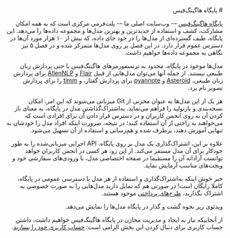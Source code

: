 <div dir="rtl">
# پایگاه هاگینگ‌فیس

[پایگاه هاگینگ‌فیس](https://huggingface.co/) –- وب‌سایت اصلی ما –- پلت‌فرمی مرکزی است که به همه امکان مشارکت، کشف و استفاده از جدیدترین و بهترین مدل‌ها و مجموعه داده‌ها را می‌دهد. این پایگاه، طیف گسترده‌ای از مدل‌ها را در خود جای داده، که بیش از ۱۰ هزار مورد آن‌ها در دسترس عموم قرار دارد. در این فصل بر روی مدل‌ها متمرکز شده و در فصل ۵ نیز نگاهی به مجموعه داده‌ها خواهیم داشت.

مدل‌ها موجود در پایگاه، محدود به ترنسفورمرهای هاگینگ‌فیس یا حتی پردازش زبان طبیعی نیستند. از جمله آنها می‌توان مدل‌هایی از قبیل [Flair](https://github.com/flairNLP/flair) و [AllenNLP](https://github.com/allenai/allennlp) برای پردازش زبان طبیعی، [Asteroid](https://github.com/asteroid-team/asteroid) و [pyannote](https://github.com/pyannote/pyannote-audio) برای پردازش گفتار، و [timm](https://github.com/rwightman/pytorch-image-models) را برای پردازش تصویر نام برد.

هر یک از این مدل‌ها به عنوان مخزنی از Git میزبانی می‌شوند که این امر، امکان نسخه‌بندی و بازتولید را فراهم می‌نماید. به‌اشتراک‌گذاشتن مدل در پایگاه، به معنای باز کردن آن به روی انجمن کاربران و در دسترس قرار دادن آن برای افرادی است که می‌خواهند به راحتی از آن استفاده کنند؛ در نتیجه، ضرورت اینکه افراد مدل را خودشان به تنهایی آموزش دهند، برطرف شده و هم‌رسانی و استفاده از آن تسهیل می‌شود.

علاوه بر این، اشتراک‌گذاری یک مدل بر روی پایگاه، API اجرایی میزبانی‌شده را به طور خودکار برای آن مدل مستقر می‌کند. از این رو، هر کسی در انجمن کاربران خواهد توانست آزادانه آن را مستقیما در صفحه اختصاصی مدل، با ورودی‌های سفارشی خود و ویجت‌های مناسب آزمایش نماید.


خبر خوش اینکه به‌اشتراک‌گذاری و استفاده از هر مدل با دسترسی عمومی در پایگاه، کاملا رایگان است! در صورتی هم که تمایل دارید مدل‌هایی را به صورت خصوصی به اشتراک بگذارید، [طرح‌های پرداختی](https://huggingface.co/pricing) موجود هستند.

ویدئوی زیر نحوه گشت و گذار در پایگاه مدل‌ها را نمایش می‌دهد.

<Youtube id="XvSGPZFEjDY"/>

از آنجاییکه نیاز به ایجاد و مدیریت مخازن در پایگاه هاگینگ‌فیس خواهیم داشت، داشتن حساب کاربری برای دنبال کردن این بخش الزامی است: [حساب کاربری خود را بسازید](https://huggingface.co/join).
</div>